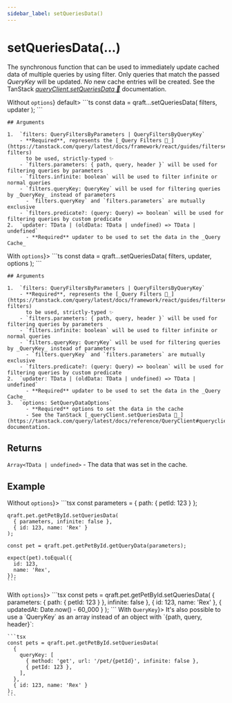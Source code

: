 ```yaml
---
sidebar_label: setQueriesData()
---
```



# setQueriesData(...)

The synchronous function that can be used to immediately update cached data of multiple queries by using filter.
Only queries that match the passed _QueryKey_ will be updated. _No_ new cache entries will be created.
See the TanStack [_queryClient.setQueriesData 🌴_](https://tanstack.com/query/latest/docs/reference/QueryClient#queryclientsetqueriesdata) documentation.

<Tabs>
  <TabItem value="without-options" label={<span style={{verticalAlign: 'middle'}}>Without <code>options</code></span>} default>
    ```ts
    const data = qraft.<service>.<operation>.setQueriesData(
      filters,
      updater
    );
    ```

    ## Arguments

    1.  `filters: QueryFiltersByParameters | QueryFiltersByQueryKey`
        - **Required**, represents the [_Query Filters 🌴_](https://tanstack.com/query/latest/docs/framework/react/guides/filters#query-filters)
          to be used, strictly-typed ✨
        - `filters.parameters: { path, query, header }` will be used for filtering queries by parameters
        - `filters.infinite: boolean` will be used to filter infinite or normal queries
        - `filters.queryKey: QueryKey` will be used for filtering queries by _QueryKey_ instead of parameters
          - `filters.queryKey` and `filters.parameters` are mutually exclusive
        - `filters.predicate?: (query: Query) => boolean` will be used for filtering queries by custom predicate
    2.  `updater: TData | (oldData: TData | undefined) => TData | undefined`
          - **Required** updater to be used to set the data in the _Query Cache_
  </TabItem>
  <TabItem value="with-options" label={<span style={{verticalAlign: 'middle'}}>With <code>options</code></span>}>
    ```ts
    const data = qraft.<service>.<operation>.setQueriesData(
      filters,
      updater,
      options
    );
    ```

    ## Arguments

    1.  `filters: QueryFiltersByParameters | QueryFiltersByQueryKey`
        - **Required**, represents the [_Query Filters 🌴_](https://tanstack.com/query/latest/docs/framework/react/guides/filters#query-filters)
          to be used, strictly-typed ✨
        - `filters.parameters: { path, query, header }` will be used for filtering queries by parameters
        - `filters.infinite: boolean` will be used to filter infinite or normal queries
        - `filters.queryKey: QueryKey` will be used for filtering queries by _QueryKey_ instead of parameters
          - `filters.queryKey` and `filters.parameters` are mutually exclusive
        - `filters.predicate?: (query: Query) => boolean` will be used for filtering queries by custom predicate
    2.  `updater: TData | (oldData: TData | undefined) => TData | undefined`
          - **Required** updater to be used to set the data in the _Query Cache_
    3.  `options: SetQueryDataOptions`
          - **Required** options to set the data in the cache
          - See the TanStack [_queryClient.setQueriesData 🌴_](https://tanstack.com/query/latest/docs/reference/QueryClient#queryclientsetquerydata) documentation.
  </TabItem>
</Tabs>

## Returns

`Array<TData | undefined>` - The data that was set in the cache.

## Example

<Tabs>
  <TabItem value="without-options" label={<span style={{verticalAlign: 'middle'}}>Without <code>options</code></span>}>
    ```tsx
    const parameters = { path: { petId: 123 } };

    qraft.pet.getPetById.setQueriesData(
      { parameters, infinite: false },
      { id: 123, name: 'Rex' }
    );

    const pet = qraft.pet.getPetById.getQueryData(parameters);

    expect(pet).toEqual({
      id: 123,
      name: 'Rex',
    });
    ```
  </TabItem>
  <TabItem value="with-options" label={<span style={{verticalAlign: 'middle'}}>With <code>options</code></span>}>
    ```tsx
    const pets = qraft.pet.getPetById.setQueriesData(
      { parameters: { path: { petId: 123 } }, infinite: false },
      { id: 123, name: 'Rex' },
      { updatedAt: Date.now() - 60_000 }
    );
    ```
  </TabItem>
  <TabItem value="with-query-key" label={<span style={{verticalAlign: 'middle'}}>With <code>QueryKey</code></span>}>
    It's also possible to use a `QueryKey` as an array instead of an object with `{path, query, header}`:

    ```tsx
    const pets = qraft.pet.getPetById.setQueriesData(
      {
        queryKey: [
          { method: 'get', url: '/pet/{petId}', infinite: false },
          { petId: 123 },
        ],
      },
      { id: 123, name: 'Rex' }
    );
    ```
  </TabItem>
</Tabs>

